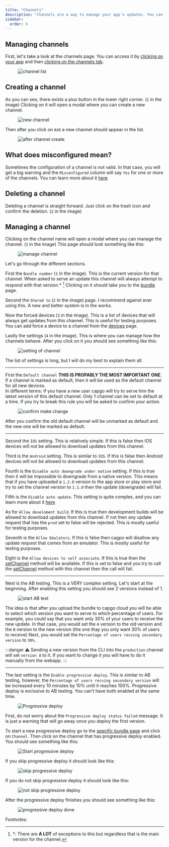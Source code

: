 ```yaml
---
title: "Channels"
description: "Channels are a way to manage your app's updates. You can have multiple channels and each channel can have multiple versions. This allows you to have multiple versions of your app in production at the same time."
sidebar:
  order: 6
---
```


## Managing channels

First, let's take a look at the channels page. You can access it by [clicking on your app](/docs/webapp/main-page) and then [clicking on the channels tab](/docs/webapp/main-app-page).


<figure><img src="/channels.webp" alt="channel list" /><figcaption></figcaption></figure>

## Creating a channel

As you can see, there exists a plus button in the lower right corner. (`1` in the image) Clicking on it will open a modal where you can create a new channel.
<figure><img style="margin-left: auto; margin-right: auto" src="/new_channel_modal.webp" alt="new channel" /><figcaption></figcaption></figure>

Then after you click on `Add` a new channel should appear in the list.
<figure><img src="/post-channel-create.webp" alt="after channel create" /><figcaption></figcaption></figure>

## What does misconfigured mean?
Sometimes the configuration of a channel is not valid. In that case, you will get a big warning and the `Misconfigured` column will say `Yes` for one or more of the channels.
You can learn more about it [here](/docs/tooling/cli/#disable-updates-strategy)

## Deleting a channel

Deleting a channel is straight forward. Just click on the trash icon and confirm the deletion. (`2` in the image)

## Managing a channel

Clicking on the channel name will open a modal where you can manage the channel. (`3` in the image)
This page should look something like this:

<figure><img src="/manage_channel_main.webp" alt="manage channel" /><figcaption></figcaption></figure>

Let's go through the different sections.

First the `Bundle number` (`1` in the image). This is the current version for that channel. When asked to serve an update this channel will always attempt to respond with that version.* [^1]
Clicking on it should take you to the [bundle](/docs/webapp/bundles/) page.

Second the `Shared to` (`2` in the image) page. I recommend against ever using this. A new and better system is in the works.

Now the forced devices (`3` in the image). This is a list of devices that will always get updates from this channel. This is useful for testing purposes. You can add force a device to a channel from the [devices](/docs/webapp/devices/) page.

Lastly the settings (`4` in the image). This is where you can manage how the channels behave.
After you click on it you should see something like this:

<figure><img src="/channel_settings.webp" alt="setting of channel" /><figcaption></figcaption></figure>

The list of settings is long, but I will do my best to explain them all.

---
First the `Default channel` **THIS IS PROPABLY THE MOST IMPORTANT ONE**.\
If a channel is marked as default, then it will be used as the default channel for all new devices.\
In different terms: If you have a new user capgo will try to serve him the latest version of this default channel.
Only 1 channel can be set to default at a time. If you try to break this rule you will be asked to confirm your action.

<figure><img style="margin-left: auto; margin-right: auto" src="/confirm-make-default.webp" alt="confirm make change" /><figcaption></figcaption></figure>

After you confirm the old default channel will be unmarked as default and the new one will be marked as default.

---
Second the `IOS` setting. This is relatively simple. If this is false then IOS devices will not be allowed to download updates from this channel.

Third is the `Android` setting. This is similar to `IOS`. If this is false then Android devices will not be allowed to download updates from this channel.

Fourth is the `Disable auto downgrade under native` setting. If this is true then it will be impossible to downgrade from a native version. This means that if you have uploaded a `1.2.0` version to the app store or play store and try to set the channel version to `1.1.0` then the update (downgrade) will fail.

Fifth is the `Disable auto update`. This setting is quite complex, and you can learn more about it [here](/docs/tooling/cli/#disable-updates-strategy)

As for `Allow develoment build`. If this is true then development builds will be allowed to download updates from this channel. If not then any update request that has the `prod` set to false will be rejected. This is mostly useful for testing purposes.

Seventh is the `Allow Emulators`. If this is false then cagpo will disallow any update request that comes from an emulator. This is mostly useful for testing purposes.

Eight is the `Allow devices to self associate`. If this is true then the [setChannel](docs/plugin/api/#setchannel) method will be available. If this is set to false and you try to call the [setChannel](docs/plugin/api/#setchannel) method with this channel then the call will fail.

---

Next is the AB testing. This is a VERY complex setting.
Let's start at the beginning. After enabling this setting you should see 2 versions instead of 1.

<figure><img style="margin-left: auto; margin-right: auto" src="/ab-start.webp" alt="start AB test" /><figcaption></figcaption></figure>

The idea is that after you upload the bundle to capgo cloud you will be able to select which version you want to serve to which percentage of users.
For example, you could say that you want only 30% of your users to receive the new update. In that case, you would set the `A` version to the old version and the `B` version to the new version (the one thay you only want 30% of users to receive)
Next, you would set the `Percentage of users recving secondary version` to `30%`.

:::danger
⚠️ Sending a new version from the CLI into the `production` channel will set `version A` to it. If you want to change it you will have to do it manually from the webapp.
:::

---

The last setting is the `Enable progressive deploy`. This is similar to AB testing, however, the `Percentage of users recving secondary version` will be increased every 10 minutes by 10% until it reaches 100%.
Progressive deploy is exclusive to AB testing. You can't have both enabled at the same time.

<figure><img style="margin-left: auto; margin-right: auto" src="/progressive-deploy-show.webp" alt="Progressive deploy" /><figcaption></figcaption></figure>

First, do not worry about the `Progressive deploy status failed` message. It is just a warning that will go away once you deploy the first version.

To start a new progressive deploy go to the [specific bundle page](/docs/webapp/bundles/) and click on `Channel`. Then click on the channel that has progressive deploy enabled. You should see something like this:

<figure><img style="margin-left: auto; margin-right: auto" src="/progressive-start.webp" alt="Start progressive deploy" /><figcaption></figcaption></figure>

If you skip progressive deploy it should look like this:
<figure><img style="margin-left: auto; margin-right: auto" src="/progressive-skip.webp" alt="skip progressive deploy" /><figcaption></figcaption></figure>

If you do not skip progressive deploy it should look like this:

<figure><img style="margin-left: auto; margin-right: auto" src="/progressive-no-skip.webp" alt="not skip progressive deploy" /><figcaption></figcaption></figure>

After the progressive deploy finishes you should see something like this:

<figure><img style="margin-left: auto; margin-right: auto" src="/progressive-deploy-finish.webp" alt="progressive deploy done" /><figcaption></figcaption></figure>

Footnotes:
[^1]: \*: There are **A LOT** of exceptions to this but regardless that is the main version for the channel.
